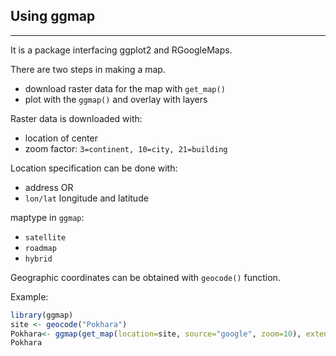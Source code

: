## Using ggmap 

---

It is a package interfacing ggplot2 and RGoogleMaps.

There are two steps in making a map.

+ download raster data for the map with `get_map()`
+ plot with the `ggmap()` and overlay with layers



Raster data is downloaded with:
  
* location of center 
* zoom factor: `3=continent, 10=city, 21=building`

Location specification can be done with:
  
* address OR
* `lon/lat` longitude and latitude 


maptype in `ggmap`:
  
* `satellite`
* `roadmap`
* `hybrid`

Geographic coordinates can be obtained with `geocode()` function.




Example:
```r
library(ggmap)
site <- geocode("Pokhara")
Pokhara<- ggmap(get_map(location=site, source="google", zoom=10), extent="panel")
Pokhara

```
